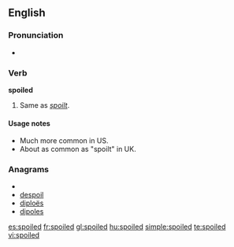 ==English==

===Pronunciation===
* {{rhymes|ɔɪld}}

===Verb===
'''spoiled'''

# Same as ''[[spoilt]]''. {{past of|[[spoil]]}}

====Usage notes====
* Much more common in US.
* About as common as "spoilt" in UK.

===Anagrams===
* {{alphagram|deilops}}
* [[despoil#English|despoil]]
* [[diploës#English|diploës]]
* [[dipoles#English|dipoles]]

[[es:spoiled]]
[[fr:spoiled]]
[[gl:spoiled]]
[[hu:spoiled]]
[[simple:spoiled]]
[[te:spoiled]]
[[vi:spoiled]]